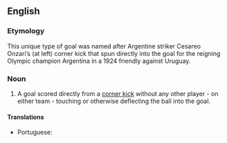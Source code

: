 ==English==

===Etymology===
This unique type of goal was named after Argentine striker Cesareo Onzari’s (at left) corner kick that spun directly into the goal for the reigning Olympic champion Argentina in a 1924 friendly against Uruguay.
{{rfe|lang=en}}

===Noun===
{{en-noun}}

# {{lb|en|football}} A goal scored directly from a [[corner kick]] without any other player - on either team - touching or otherwise deflecting the ball into the goal.

====Translations====
{{trans-top|goal scored directly from a corner kick}}
* Portuguese: {{t+|pt|gol olímpico|m}}
{{trans-mid}}
{{trans-bottom}}